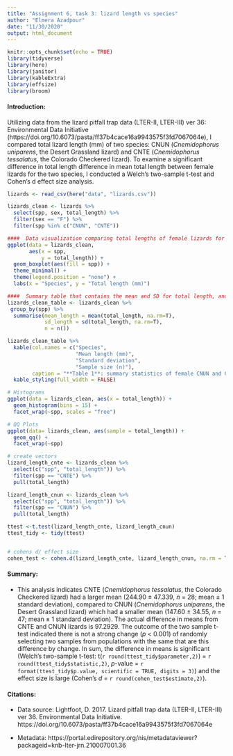 ```yaml
---
title: "Assignment 6, task 3: lizard length vs species"
author: "Elmera Azadpour"
date: "11/30/2020"
output: html_document
---
```


```r
knitr::opts_chunk$set(echo = TRUE)
library(tidyverse)
library(here)
library(janitor)
library(kableExtra)
library(effsize)
library(broom)
```
#### Introduction:
Utilizing data from the lizard pitfall trap data (LTER-II, LTER-III) ver 36: Environmental Data Initiative (https://doi.org/10.6073/pasta/ff37b4cace16a9943575f3fd7067064e), I compared total lizard length (mm) of two species: CNUN (*Cnemidophorus uniparens*, the Desert Grassland lizard) and CNTE (*Cnemidophorus tessalatus*, the Colorado Checkered lizard). To examine a significant difference in total length difference in mean total length between female lizards for the two species, I conducted a Welch’s two-sample t-test and Cohen's d effect size analysis. 


```r
lizards <- read_csv(here("data", "lizards.csv"))
```


```r
lizards_clean <- lizards %>%
  select(spp, sex, total_length) %>% 
  filter(sex == "F") %>% 
  filter(spp %in% c("CNUN", "CNTE"))
```


```r
####  Data visualization comparing total lengths of female lizards for the two species: CNUN and CNTE
ggplot(data = lizards_clean,
       aes(x = spp, 
           y = total_length)) + 
  geom_boxplot(aes(fill = spp)) +
  theme_minimal() +
  theme(legend.position = "none") + 
  labs(x = "Species", y = "Total length (mm)")
```


```r
####  Summary table that contains the mean and SD for total length, and sample size, for each group (female CNUN and CNTE lizards)
lizards_clean_table <- lizards_clean %>% 
 group_by(spp) %>% 
  summarise(mean_length = mean(total_length, na.rm=T),
            sd_length = sd(total_length, na.rm=T),
            n = n())

lizards_clean_table %>%  
  kable(col.names = c("Species",
                      "Mean length (mm)",
                      "Standard deviation",
                      "Sample size (n)"), 
        caption = "**Table 1**: summary statistics of female CNUN and CNTE lizards") %>% 
  kable_styling(full_width = FALSE) 
```


```r
# Histograms
ggplot(data = lizards_clean, aes(x = total_length)) +
  geom_histogram(bins = 15) +
  facet_wrap(~spp, scales = "free")

# QQ Plots
ggplot(data= lizards_clean, aes(sample = total_length)) +
  geom_qq() +
  facet_wrap(~spp)
```


```r
# create vectors 
lizard_length_cnte <- lizards_clean %>% 
  select(c("spp", "total_length")) %>% 
  filter(spp == "CNTE") %>% 
  pull(total_length)

lizard_length_cnun <- lizards_clean %>% 
  select(c("spp", "total_length")) %>% 
  filter(spp == "CNUN") %>% 
  pull(total_length)

ttest <-t.test(lizard_length_cnte, lizard_length_cnun)
ttest_tidy <- tidy(ttest)


# cohens d/ effect size
cohen_test <- cohen.d(lizard_length_cnte, lizard_length_cnun, na.rm = TRUE)
```

#### Summary:
+ This analysis indicates CNTE (*Cnemidophorus tessalatus*, the Colorado Checkered lizard) had a larger mean (244.90 ± 47.339, *n* = 28; mean ± 1 standard deviation), compared to CNUN (*Cnemidophorus uniparens*, the Desert Grassland lizard) which had a smaller mean (147.60 ± 34.55, *n* = 47; mean ± 1 standard deviation). The actual difference in means from CNTE and CNUN lizards is 97.2929. The outcome of the two sample t-test indicated there is not a strong change (*p* < 0.001) of randomly selecting two samples from populations with the same that are this difference by change. In sum, the difference in means is significant (Welch’s two-sample t-test: t(`r round(ttest_tidy$parameter,2)`) = `r round(ttest_tidy$statistic,2)`, *p*-value = `r format(ttest_tidy$p.value, scientific = TRUE, digits = 3)`) and the effect size is large (Cohen's *d* = `r round(cohen_test$estimate,2)`).


#### Citations:
+ Data source: Lightfoot, D. 2017. Lizard pitfall trap data (LTER-II, LTER-III) ver 36. Environmental Data Initiative. https://doi.org/10.6073/pasta/ff37b4cace16a9943575f3fd7067064e 

+ Metadata: https://portal.edirepository.org/nis/metadataviewer?packageid=knb-lter-jrn.210007001.36
